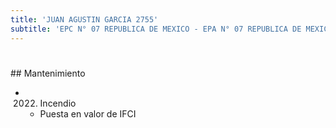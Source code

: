 ```yaml
---
title: 'JUAN AGUSTIN GARCIA 2755'
subtitle: 'EPC N° 07 REPUBLICA DE MEXICO - EPA N° 07 REPUBLICA DE MEXICO - JINA(EPCJC 07/17°)ALICIA MOREAU DE JUSTO'
---
```


#


 ## Mantenimiento

*  (2022) Incendio 
    + Puesta en valor de IFCI



